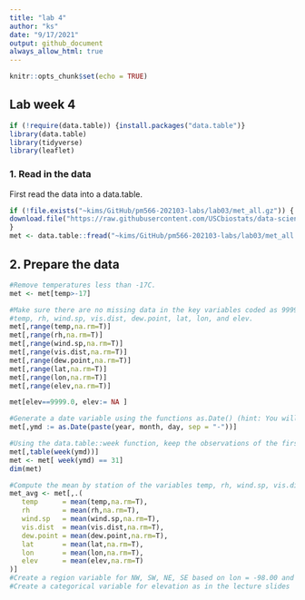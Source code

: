 ```yaml
---
title: "lab 4"
author: "ks"
date: "9/17/2021"
output: github_document
always_allow_html: true
---
```


```r
knitr::opts_chunk$set(echo = TRUE)
```

## Lab week 4

```r
if (!require(data.table)) {install.packages("data.table")}
library(data.table)
library(tidyverse)
library(leaflet)
```

### 1. Read in the data

First read the data into a data.table.

```r
if (!file.exists("~kims/GitHub/pm566-202103-labs/lab03/met_all.gz")) {
download.file("https://raw.githubusercontent.com/USCbiostats/data-science-data/master/02_met/met_all.gz", "met_all.gz", method="libcurl", timeout = 60)
}
met <- data.table::fread("~kims/GitHub/pm566-202103-labs/lab03/met_all.gz")
```

## 2. Prepare the data


```r
#Remove temperatures less than -17C.
met <- met[temp>-17]

#Make sure there are no missing data in the key variables coded as 9999, 999, etc
#temp, rh, wind.sp, vis.dist, dew.point, lat, lon, and elev.
met[,range(temp,na.rm=T)]
met[,range(rh,na.rm=T)]
met[,range(wind.sp,na.rm=T)]
met[,range(vis.dist,na.rm=T)]
met[,range(dew.point,na.rm=T)]
met[,range(lat,na.rm=T)]
met[,range(lon,na.rm=T)]
met[,range(elev,na.rm=T)]

met[elev==9999.0, elev:= NA ]

#Generate a date variable using the functions as.Date() (hint: You will need the following to create a date paste(year, month, day, sep = "-")).
met[,ymd := as.Date(paste(year, month, day, sep = "-"))]

#Using the data.table::week function, keep the observations of the first week of the month.
met[,table(week(ymd))]
met <- met[ week(ymd) == 31]
dim(met)

#Compute the mean by station of the variables temp, rh, wind.sp, vis.dist, dew.point, lat, lon, and elev.
met_avg <- met[,.(
   temp      = mean(temp,na.rm=T),
   rh        = mean(rh,na.rm=T),
   wind.sp   = mean(wind.sp,na.rm=T),
   vis.dist  = mean(vis.dist,na.rm=T),
   dew.point = mean(dew.point,na.rm=T),
   lat       = mean(lat,na.rm=T),
   lon       = mean(lon,na.rm=T),
   elev      = mean(elev,na.rm=T)
)]
#Create a region variable for NW, SW, NE, SE based on lon = -98.00 and lat = 39.71 degrees
#Create a categorical variable for elevation as in the lecture slides



```

